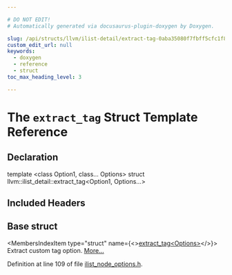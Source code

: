 ```yaml
---

# DO NOT EDIT!
# Automatically generated via docusaurus-plugin-doxygen by Doxygen.

slug: /api/structs/llvm/ilist-detail/extract-tag-0aba35080f7fbff5cfc1f84b4ab8e4fd
custom_edit_url: null
keywords:
  - doxygen
  - reference
  - struct
toc_max_heading_level: 3

---
```





# The `extract_tag` Struct Template Reference

<DoxygenPage pluginConfig={pluginConfig}>



## Declaration

<CodeBlock>template &lt;class Option1, class... Options&gt;
struct llvm::ilist_detail::extract_tag&lt;Option1, Options...&gt;</CodeBlock>

## Included Headers

<IncludesList>
<IncludesListItem
  filePath="llvm/ADT/ilist_node_options.h"
  permalink="/docs/api/files/include/include/llvm/include/llvm/adt/ilist-node-options-h"
  isLocal="true" />
</IncludesList>

## Base struct

<MembersIndex>

<MembersIndexItem
  type="struct"
  name={<><a href="/docs/api/structs/llvm/ilist-detail/extract-tag">extract&#95;tag&lt;Options&gt;</a></>}>
Extract custom tag option. <a href="/docs/api/structs/llvm/ilist-detail/extract-tag/#details">More...</a>
</MembersIndexItem>

</MembersIndex>


Definition at line 109 of file <a href="/docs/api/files/include/include/llvm/include/llvm/adt/ilist-node-options-h">ilist&#95;node&#95;options.h</a>.

</DoxygenPage>
